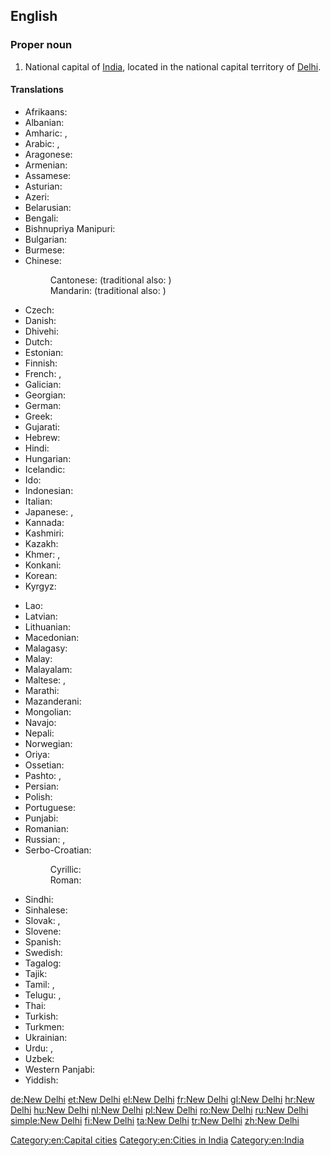 ==English==
{{wikipedia}}

===Proper noun===
{{en-proper noun|head=[[new|New]] [[Delhi]]}}

# National capital of [[India]], located in the national capital territory of [[Delhi]].

====Translations====
{{trans-top|capital of India}}
* Afrikaans: {{t|af|Nieu-Delhi}}
* Albanian: {{t|sq|New Delhi}}
* Amharic: {{t|am|ኒው ዴሊ|sc=Ethi}}, {{t|am|ኒው ዴልሒ|sc=Ethi}}
* Arabic: {{t|ar|نِيُودِلْهِي|f}}, {{t|ar|دِلْهِي الجَدِيدَة|f}}
* Aragonese: {{t|an|Nueba Deli}}
* Armenian: {{t|hy|Նյու Դելի}}
* Assamese: {{t|as|নয়া দিল্লী|tr=nôya dilli|sc=Beng}}
* Asturian: {{t|ast|Nueva Delhi}}
* Azeri: {{t|az|Yeni Dehli}}
* Belarusian: {{t|be|Нью-Дэ́лі|m}}
* Bengali: {{t|bn|নতুন দিল্লি|tr=Nôtun Dilli|sc=Beng}}
* Bishnupriya Manipuri: {{t|bpy|নুৱা দিল্লী}}
* Bulgarian: {{t|bg|Ню Де́лхи|n|sc=Cyrl}}
* Burmese: {{t|my|နယူးဒေလီမြို့|sc=Mymr}}
* Chinese:
*: Cantonese: {{t|yue|新德里|tr=san1 dak1 lei5|sc=Hani}} (traditional also: {{t|yue|新德裡|sc=Hani}})
*: Mandarin: {{t+|cmn|新德里|tr=Xīn Délǐ|sc=Hani}} (traditional also: {{t|cmn|新德裡|sc=Hani}})
* Czech: {{t+|cs|Nové Dillí|n}}
* Danish: {{t|da|New Delhi}}
* Dhivehi: {{t|dv|ނިއުދިއްލީ|sc=Thaa}}
* Dutch: {{t+|nl|New Delhi|n}}
* Estonian: {{t+|et|New Delhi}}
* Finnish: {{t+|fi|New Delhi}}
* French: {{t+|fr|New Delhi}}, {{qualifier|Frenchified}} {{t|fr|Nouvelle-Delhi}}
* Galician: {{t+|gl|Nova Deli}}
* Georgian: {{t|ka|ნიუ-დელი|sc=Geor}}
* German: {{t+|de|Neu-Delhi|n}}
* Greek: {{t+|el|Νέο Δελχί|n}}
* Gujarati: {{t|gu|નવી દિલ્હી|tr=navī dil'hī|sc=Gujr}}
* Hebrew: {{t|he|ניו דלהי|tr=nyu delhi}}
* Hindi: {{t+|hi|नई दिल्ली|f|tr=naī dillī}}
* Hungarian: {{t+|hu|Újdelhi}}
* Icelandic: {{t|is|Nýja Delí}}
* Ido: {{t|io|Nova-Delhi}}
* Indonesian: {{t|id|New Delhi}}
* Italian: {{t|it|Nuova Delhi|f}}
* Japanese: {{t|ja|ニューデリー|tr=Nyū-Derī}}, {{t|ja|ニュー・デリー|tr=Nyū-Derī|sc=Jpan}}
* Kannada: {{t|kn|ನವ ದೆಹಲಿ|sc=Knda}}
* Kashmiri: {{t|ks|नवि दिल्ली|tr=navi dillī|sc=ks-Arab}}
* Kazakh: {{t|kk|Жаңа Дели|sc=Cyrl}}
* Khmer: {{t|km|ញូវដេលហ៊ី|tr=nyuw delhi|sc=Khmr}}, {{t|km|ញូដេលី|tr=nyuu delii|sc=Khmr}}
* Konkani: {{t|kok|नवी दिल्ली|tr=navī dillī}}
* Korean: {{t|ko|^뉴델리|sc=Hang}}
* Kyrgyz: {{t|ky|Нью-Дели|sc=Cyrl}}
{{trans-mid}}
* Lao: {{t|lo|ນິວເດລີ|sc=Laoo}}
* Latvian: {{t|lv|Ņūdeli}}
* Lithuanian: {{t|lt|Naujasis Delis}}
* Macedonian: {{t|mk|Њу Де́лхи|n}}
* Malagasy: {{t|mg|New Delhi}}
* Malay: {{t|ms|New Delhi}}
* Malayalam: {{t|ml|ന്യൂ ഡെല്‍ഹി|sc=Mlym}}
* Maltese: {{t|mt|New Delhi}}, {{t|mt|Nju Deli}}
* Marathi: {{t|mr|नवी दिल्ली|tr=navī dillī|sc=Deva}}
* Mazanderani: {{t|mzn|نودهلي}}
* Mongolian: {{t|mn|Шинэ Дели|sc=Cyrl}}
* Navajo: {{t|nv|Délii Ániidí}}
* Nepali: {{t|ne|नयाँ दिल्ली|tr=nayā̃ dillī|sc=Deva}}
* Norwegian: {{t|no|New Delhi}}
* Oriya: {{t|or|ନୂଆଦିଲ୍ଲୀ|tr=nū'ādillī|sc=Orya}}
* Ossetian: {{t|os|Нью-Дели|sc=Cyrl}}
* Pashto: {{t|ps|نوۍ ډيلي|tr=Nawəy Ḋīllī|sc=ps-Arab}}, {{t|ps|نوۍ دهلي|tr=Nawəy Dehlī|sc=ps-Arab}}
* Persian: {{t|fa|دهلی نو|tr=dehli-ye now|sc=fa-Arab}}
* Polish: {{t+|pl|Nowe Delhi|n}}
* Portuguese: {{t|pt|Nova Deli|f}}
* Punjabi: {{t|pa|ਨਵੀਂ ਦਿੱਲੀ|tr=navī̃ dillī|sc=Guru}}
* Romanian: {{t+|ro|New Delhi}}
* Russian: {{t|ru|Нью-Де́ли|m|tr=Nʹju-Dɛ́li}}, {{t+|ru|Де́ли|m|tr=Dɛ́li}}
* Serbo-Croatian:
*: Cyrillic: {{t|sh|Њу Делхи|m|sc=Cyrl}}
*: Roman: {{t|sh|Nju Delhi|m}}
* Sindhi: {{t|sd|نئين دہلي|tr=naʾīn dihlī|sc=sd-Arab}}
* Sinhalese: {{t|si|නව දිල්ලිය|sc=Sinh}}
* Slovak: {{t|sk|Dillí}}, {{t|sk|Naí Dillí}}
* Slovene: {{t|sl|New Delhi|m}}
* Spanish: {{t+|es|Nueva Delhi|f}}
* Swedish: {{t|sv|New Delhi}}
* Tagalog: {{t|tl|Bagong Delhi}}
* Tajik: {{t|tg|Деҳлии Нав|sc=Cyrl}}
* Tamil: {{t|ta|புது தில்லி}}, {{t|ta|நியூ தில்லி|sc=Taml}}
* Telugu: {{t|te|క్రొత్త ఢిల్లీ}}, {{t|te|న్యూఢిల్లీ|sc=Telu}}
* Thai: {{t|th|นิวเดลี|tr=niw dēlī}}
* Turkish: {{t+|tr|Yeni Delhi}}
* Turkmen: {{t|tk|Täze Deli}}
* Ukrainian: {{t|uk|Нью-Де́лі|m}}
* Urdu: {{t|ur|نئی دہلی|f|tr=naʾī dehlī}}, {{t|ur|نئی دلی|f|tr=naʾī dillī}}
* Uzbek: {{t|uz|Yangi Dehli}}
* Western Panjabi: {{t|pnb|نئی دلی}}
* Yiddish: {{t|yi|נײַע דעלי|sc=Hebr}}
{{trans-bottom}}

[[Category:en:Capital cities]]
[[Category:en:Cities in India]]
[[Category:en:India]]

[[de:New Delhi]]
[[et:New Delhi]]
[[el:New Delhi]]
[[fr:New Delhi]]
[[gl:New Delhi]]
[[hr:New Delhi]]
[[hu:New Delhi]]
[[nl:New Delhi]]
[[pl:New Delhi]]
[[ro:New Delhi]]
[[ru:New Delhi]]
[[simple:New Delhi]]
[[fi:New Delhi]]
[[ta:New Delhi]]
[[tr:New Delhi]]
[[zh:New Delhi]]